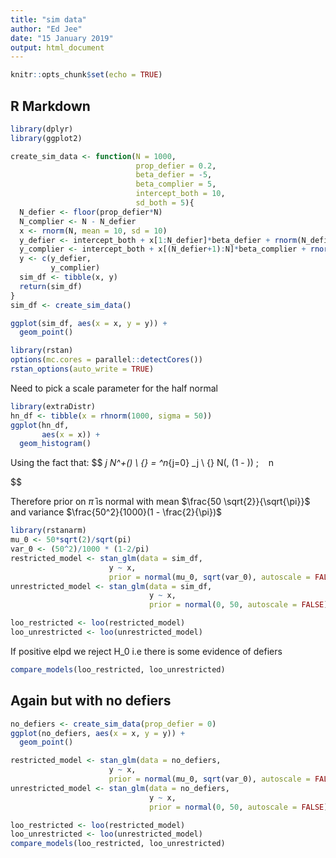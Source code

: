 ```yaml
---
title: "sim data"
author: "Ed Jee"
date: "15 January 2019"
output: html_document
---
```


```r
knitr::opts_chunk$set(echo = TRUE)
```

## R Markdown


```r
library(dplyr)
library(ggplot2)

create_sim_data <- function(N = 1000,
                            prop_defier = 0.2,
                            beta_defier = -5,
                            beta_complier = 5,
                            intercept_both = 10,
                            sd_both = 5){
  N_defier <- floor(prop_defier*N)
  N_complier <- N - N_defier
  x <- rnorm(N, mean = 10, sd = 10)
  y_defier <- intercept_both + x[1:N_defier]*beta_defier + rnorm(N_defier, mean = 0, sd = sd_both)
  y_complier <- intercept_both + x[(N_defier+1):N]*beta_complier + rnorm(N_complier, mean = 0, sd = sd_both)
  y <- c(y_defier,
         y_complier)
  sim_df <- tibble(x, y)
  return(sim_df)
}
sim_df <- create_sim_data()
```



```r
ggplot(sim_df, aes(x = x, y = y)) +
  geom_point()
```



```r
library(rstan)
options(mc.cores = parallel::detectCores())
rstan_options(auto_write = TRUE)
```

Need to pick a scale parameter for the half normal
```r
library(extraDistr)
hn_df <- tibble(x = rhnorm(1000, sigma = 50))
ggplot(hn_df,
       aes(x = x)) +
  geom_histogram()
```


Using the fact that:
$$
\pi_j \sim N^+(\sigma) \\
\bar{\pi} = \frac{1}{n}\sum^n_{j=0} \pi_j \\
\bar{\pi} \sim N(\frac{\sigma\sqrt2}{\sqrt{\pi}}, \frac{\sigma^2}{n}(1 - \frac{2}{\pi})) ; \   \text{as} \ n \rightarrow \infty

$$

Therefore prior on $\bar{\pi}$ is normal with mean $\frac{50 \sqrt{2}}{\sqrt{\pi}}$ and variance $\frac{50^2}{1000}(1 - \frac{2}{\pi})$
```r
library(rstanarm)
mu_0 <- 50*sqrt(2)/sqrt(pi)
var_0 <- (50^2)/1000 * (1-2/pi)
restricted_model <- stan_glm(data = sim_df,
                      y ~ x,
                      prior = normal(mu_0, sqrt(var_0), autoscale = FALSE))
unrestricted_model <- stan_glm(data = sim_df,
                               y ~ x,
                               prior = normal(0, 50, autoscale = FALSE))

```



```r
loo_restricted <- loo(restricted_model)
loo_unrestricted <- loo(unrestricted_model)

```



If positive elpd we reject H_0 i.e there is some evidence of defiers

```r
compare_models(loo_restricted, loo_unrestricted)
```


## Again but with no defiers


```r
no_defiers <- create_sim_data(prop_defier = 0)
ggplot(no_defiers, aes(x = x, y = y)) +
  geom_point()
```



```r
restricted_model <- stan_glm(data = no_defiers,
                      y ~ x,
                      prior = normal(mu_0, sqrt(var_0), autoscale = FALSE))
unrestricted_model <- stan_glm(data = no_defiers,
                               y ~ x,
                               prior = normal(0, 50, autoscale = FALSE))

loo_restricted <- loo(restricted_model)
loo_unrestricted <- loo(unrestricted_model)
compare_models(loo_restricted, loo_unrestricted)

```

